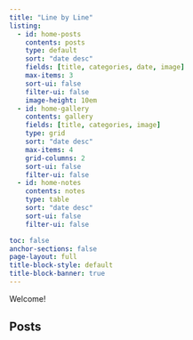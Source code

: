```yaml
---
title: "Line by Line"
listing:
  - id: home-posts
    contents: posts
    type: default
    sort: "date desc"
    fields: [title, categories, date, image]
    max-items: 3
    sort-ui: false
    filter-ui: false
    image-height: 10em
  - id: home-gallery
    contents: gallery
    fields: [title, categories, image]
    type: grid
    sort: "date desc"
    max-items: 4
    grid-columns: 2
    sort-ui: false
    filter-ui: false
  - id: home-notes
    contents: notes
    type: table
    sort: "date desc"
    sort-ui: false
    filter-ui: false

toc: false
anchor-sections: false
page-layout: full
title-block-style: default
title-block-banner: true
---
```


Welcome!

## Posts
:::{#home-posts}
:::

<!-- 
:::::{.grid}
::::{.g-col-12 .g-col-md-8}

## Posts
:::{#home-posts}
:::

::::
::::{.g-col-12 .g-col-md-4}

## Projects
:::{#home-gallery}
:::

::::
::::: -->